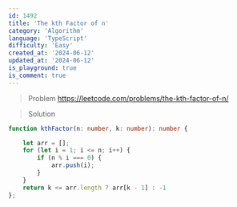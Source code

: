 ```yaml
---
id: 1492
title: 'The kth Factor of n'
category: 'Algorithm'
language: 'TypeScript'
difficulty: 'Easy'
created_at: '2024-06-12'
updated_at: '2024-06-12'
is_playground: true
is_comment: true
---
```


> Problem
https://leetcode.com/problems/the-kth-factor-of-n/

> Solution

``` typescript
function kthFactor(n: number, k: number): number {

    let arr = [];
    for (let i = 1; i <= n; i++) {
        if (n % i === 0) {
            arr.push(i);
        }
    }
    return k <= arr.length ? arr[k - 1] : -1
};
```
